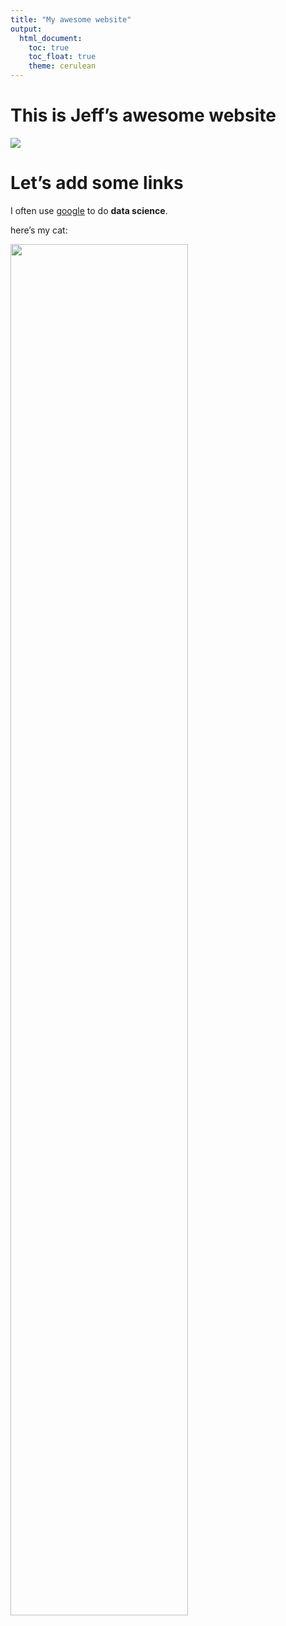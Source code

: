 ```yaml
---
title: "My awesome website"
output: 
  html_document:
    toc: true
    toc_float: true
    theme: cerulean
---
```


# This is Jeff's awesome website

![](https://media.giphy.com/media/drXGoW1iudhKw/giphy.gif)

# Let's add some links


I often use [google](google.com) to do **data science**.

here's my cat:

<img src="images/image.jpg" style="width:75%">